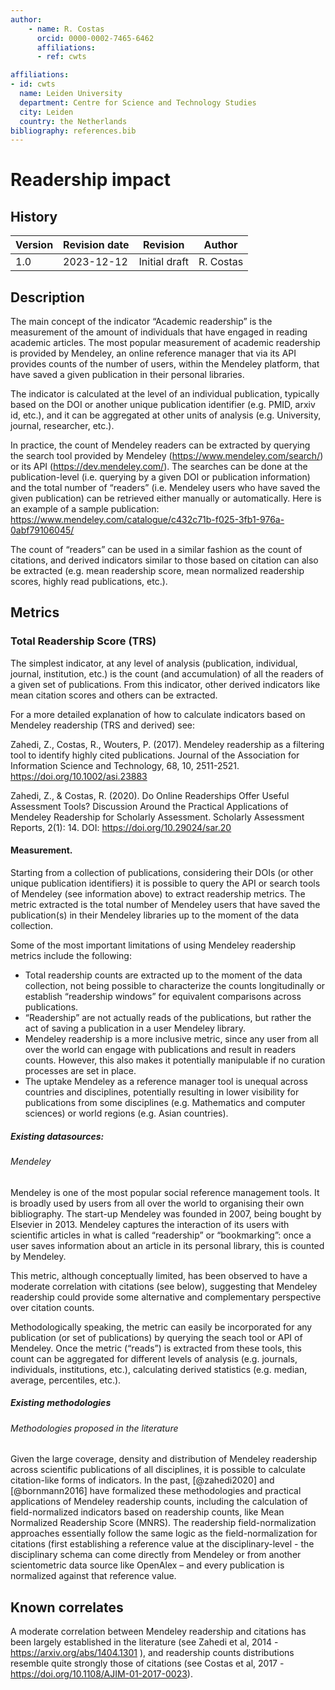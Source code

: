 ```yaml
---
author:
    - name: R. Costas
      orcid: 0000-0002-7465-6462
      affiliations:
      - ref: cwts

affiliations:
- id: cwts
  name: Leiden University
  department: Centre for Science and Technology Studies
  city: Leiden
  country: the Netherlands
bibliography: references.bib
---
```


# Readership impact {#readership-impact .unnumbered}

<div>

## History

| Version | Revision date | Revision      | Author    |
|---------|---------------|---------------|-----------|
| 1.0     | 2023-12-12    | Initial draft | R. Costas |

</div>

## Description

The main concept of the indicator “Academic readership” is the measurement of the amount of individuals that have engaged in reading academic articles. The most popular measurement of academic readership is provided by Mendeley, an online reference manager that via its API provides counts of the number of users, within the Mendeley platform, that have saved a given publication in their personal libraries.

The indicator is calculated at the level of an individual publication, typically based on the DOI or another unique publication identifier (e.g. PMID, arxiv id, etc.), and it can be aggregated at other units of analysis (e.g. University, journal, researcher, etc.).

In practice, the count of Mendeley readers can be extracted by querying the search tool provided by Mendeley (<https://www.mendeley.com/search/>) or its API (<https://dev.mendeley.com/>). The searches can be done at the publication-level (i.e. querying by a given DOI or publication information) and the total number of “readers” (i.e. Mendeley users who have saved the given publication) can be retrieved either manually or automatically. Here is an example of a sample publication: <https://www.mendeley.com/catalogue/c432c71b-f025-3fb1-976a-0abf79106045/>

The count of “readers” can be used in a similar fashion as the count of citations, and derived indicators similar to those based on citation can also be extracted (e.g. mean readership score, mean normalized readership scores, highly read publications, etc.).

## Metrics

### Total Readership Score (TRS)

The simplest indicator, at any level of analysis (publication, individual, journal, institution, etc.) is the count (and accumulation) of all the readers of a given set of publications. From this indicator, other derived indicators like mean citation scores and others can be extracted.

For a more detailed explanation of how to calculate indicators based on Mendeley readership (TRS and derived) see:

Zahedi, Z., Costas, R., Wouters, P. (2017). Mendeley readership as a filtering tool to identify highly cited publications. Journal of the Association for Information Science and Technology, 68, 10, 2511-2521. <https://doi.org/10.1002/asi.23883>

Zahedi, Z., & Costas, R. (2020). Do Online Readerships Offer Useful Assessment Tools? Discussion Around the Practical Applications of Mendeley Readership for Scholarly Assessment. Scholarly Assessment Reports, 2(1): 14. DOI: <https://doi.org/10.29024/sar.20>

#### Measurement.

Starting from a collection of publications, considering their DOIs (or other unique publication identifiers) it is possible to query the API or search tools of Mendeley (see information above) to extract readership metrics. The metric extracted is the total number of Mendeley users that have saved the publication(s) in their Mendeley libraries up to the moment of the data collection.

Some of the most important limitations of using Mendeley readership metrics include the following:

-   Total readership counts are extracted up to the moment of the data collection, not being possible to characterize the counts longitudinally or establish “readership windows” for equivalent comparisons across publications.
-   “Readership” are not actually reads of the publications, but rather the act of saving a publication in a user Mendeley library.
-   Mendeley readership is a more inclusive metric, since any user from all over the world can engage with publications and result in readers counts. However, this also makes it potentially manipulable if no curation processes are set in place.
-   The uptake Mendeley as a reference manager tool is unequal across countries and disciplines, potentially resulting in lower visibility for publications from some disciplines (e.g. Mathematics and computer sciences) or world regions (e.g. Asian countries).

##### Existing datasources:

###### Mendeley

Mendeley is one of the most popular social reference management tools. It is broadly used by users from all over the world to organising their own bibliography. The start-up Mendeley was founded in 2007, being bought by Elsevier in 2013. Mendeley captures the interaction of its users with scientific articles in what is called “readership” or “bookmarking”: once a user saves information about an article in its personal library, this is counted by Mendeley.

This metric, although conceptually limited, has been observed to have a moderate correlation with citations (see below), suggesting that Mendeley readership could provide some alternative and complementary perspective over citation counts.

Methodologically speaking, the metric can easily be incorporated for any publication (or set of publications) by querying the seach tool or API of Mendeley. Once the metric (“reads”) is extracted from these tools, this count can be aggregated for different levels of analysis (e.g. journals, individuals, institutions, etc.), calculating derived statistics (e.g. median, average, percentiles, etc.).

##### Existing methodologies

###### Methodologies proposed in the literature

Given the large coverage, density and distribution of Mendeley readership across scientific publications of all disciplines, it is possible to calculate citation-like forms of indicators. In the past, [@zahedi2020] and [@bornmann2016] have formalized these methodologies and practical applications of Mendeley readership counts, including the calculation of field-normalized indicators based on readership counts, like Mean Normalized Readership Score (MNRS). The readership field-normalization approaches essentially follow the same logic as the field-normalization for citations (first establishing a reference value at the disciplinary-level - the disciplinary schema can come directly from Mendeley or from another scientometric data source like OpenAlex – and every publication is normalized against that reference value.

## Known correlates

A moderate correlation between Mendeley readership and citations has been largely established in the literature (see Zahedi et al, 2014 - <https://arxiv.org/abs/1404.1301> ), and readership counts distributions resemble quite strongly those of citations (see Costas et al, 2017 - <https://doi.org/10.1108/AJIM-01-2017-0023>).